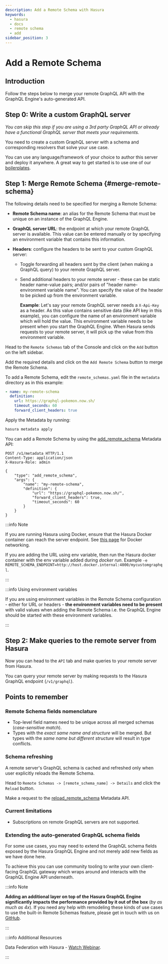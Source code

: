 ```yaml
---
description: Add a Remote Schema with Hasura
keywords:
  - hasura
  - docs
  - remote schema
  - add
sidebar_position: 3
---
```



# Add a Remote Schema

## Introduction

Follow the steps below to merge your remote GraphQL API with the GraphQL Engine's auto-generated API.

## Step 0: Write a custom GraphQL server

_You can skip this step if you are using a 3rd party GraphQL API or already have a functional GraphQL server that meets
your requirements._

You need to create a custom GraphQL server with a schema and corresponding resolvers that solve your use case.

You can use any language/framework of your choice to author this server and deploy it anywhere. A great way to get
started is to use one of our
[boilerplates](https://github.com/hasura/graphql-engine/tree/master/community/boilerplates/remote-schemas).

## Step 1: Merge Remote Schema {#merge-remote-schema}

The following details need to be specified for merging a Remote Schema:

- **Remote Schema name**: an alias for the Remote Schema that must be unique on an instance of the GraphQL Engine.
- **GraphQL server URL**: the endpoint at which your remote GraphQL server is available. This value can be entered
  manually or by specifying an environment variable that contains this information.
- **Headers**: configure the headers to be sent to your custom GraphQL server:

  - Toggle forwarding all headers sent by the client (when making a GraphQL query) to your remote GraphQL server.

  - Send additional headers to your remote server - these can be static header name-value pairs; and/or pairs of "header
    name-environment variable name". You can specify the value of the header to be picked up from the environment
    variable.

    **Example**: Let's say your remote GraphQL server needs a `X-Api-Key` as a header. As this value contains sensitive
    data (like API key in this example), you can configure the name of an environment variable which will hold the
    value. This environment variable needs to be present when you start the GraphQL Engine. When Hasura sends requests
    to your remote server, it will pick up the value from this environment variable.

<Tabs groupId="user-preference" className="api-tabs">
<TabItem value="console" label="Console">

Head to the `Remote Schemas` tab of the Console and click on the `Add` button on the left sidebar.

Add the required details and click on the `Add Remote Schema` button to merge the Remote Schema.

<Thumbnail src="/img/remote-schemas/add-remote-schemas-interface.png" alt="Merge Remote Schema" width="1100px" />

</TabItem>
<TabItem value="cli" label="CLI">

To add a Remote Schema, edit the `remote_schemas.yaml` file in the `metadata` directory as in this example:

```yaml {1-5}
- name: my-remote-schema
  definition:
    url: https://graphql-pokemon.now.sh/
    timeout_seconds: 60
    forward_client_headers: true
```

Apply the Metadata by running:

```bash
hasura metadata apply
```

</TabItem>
<TabItem value="api" label="API">

You can add a Remote Schema by using the
[add_remote_schema](/api-reference/metadata-api/remote-schemas.mdx#metadata-add-remote-schema) Metadata API:

```http
POST /v1/metadata HTTP/1.1
Content-Type: application/json
X-Hasura-Role: admin

{
    "type": "add_remote_schema",
    "args": {
        "name": "my-remote-schema",
        "definition": {
            "url": "https://graphql-pokemon.now.sh/",
            "forward_client_headers": true,
            "timeout_seconds": 60
        }
    }
}
```

</TabItem>
</Tabs>

:::info Note

If you are running Hasura using Docker, ensure that the Hasura Docker container can reach the server endpoint. See
[this page](/deployment/deployment-guides/docker.mdx#docker-networking) for Docker networking.

If you are adding the URL using env variable, then run the Hasura docker container with the env variable added during
_docker run_. Example `-e REMOTE_SCHEMA_ENDPOINT=http://host.docker.internal:4000/mycustomgraphql`.

:::

:::info Using environment variables

If you are using environment variables in the Remote Schema configuration - either for URL or headers - **the
environment variables need to be present** with valid values when adding the Remote Schema i.e. the GraphQL Engine
should be started with these environment variables.

:::

## Step 2: Make queries to the remote server from Hasura

<Tabs groupId="user-preference" className="api-tabs">
<TabItem value="console" label="Via Console">

Now you can head to the `API` tab and make queries to your remote server from Hasura.

</TabItem>
<TabItem value="api" label="Via API">

You can query your remote server by making requests to the Hasura GraphQL endpoint (`/v1/graphql`).

</TabItem>
</Tabs>

## Points to remember

### Remote Schema fields nomenclature

- Top-level field names need to be unique across all merged schemas (_case-sensitive match_).
- Types with the _exact same name and structure_ will be merged. But types with the _same name but different structure_
  will result in type conflicts.

### Schema refreshing

A remote server's GraphQL schema is cached and refreshed only when user explicitly reloads the Remote Schema.

<Tabs groupId="user-preference" className="api-tabs">
<TabItem value="console" label="Console">

Head to `Remote Schemas -> [remote_schema_name] -> Details` and click the `Reload` button.

</TabItem>
<TabItem value="api" label="API">

Make a request to the
[reload_remote_schema](/api-reference/metadata-api/remote-schemas.mdx#metadata-reload-remote-schema) Metadata API.

</TabItem>
</Tabs>

### Current limitations

- Subscriptions on remote GraphQL servers are not supported.

### Extending the auto-generated GraphQL schema fields

For some use cases, you may need to extend the GraphQL schema fields exposed by the Hasura GraphQL Engine and not merely
add new fields as we have done here.

To achieve this you can use community tooling to write your own client-facing GraphQL gateway which wraps around and
interacts with the GraphQL Engine API underneath.

:::info Note

**Adding an additional layer on top of the Hasura GraphQL Engine significantly impacts the performance provided by it
out of the box** (_by as much as 4x_). If you need any help with remodeling these kinds of use cases to use the built-in
Remote Schemas feature, please get in touch with us on [GitHub](https://github.com/hasura/graphql-engine/discussions).

:::

:::info Additional Resources

Data Federation with Hasura -
[Watch Webinar](https://hasura.io/events/webinar/data-federation-hasura-graphql/?pg=docs&plcmt=body&cta=watch-webinar&tech=).

:::
